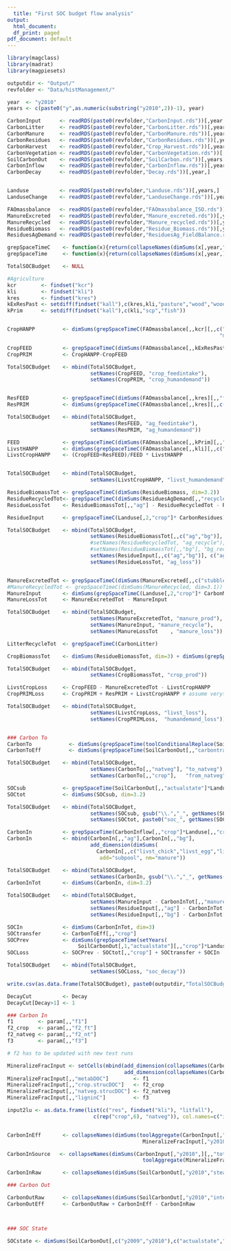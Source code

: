 ```yaml
---
  title: "First SOC budget flow analysis"
output:
  html_document:
  df_print: paged
pdf_document: default
---
```


```r
library(magclass)
library(madrat)
library(magpiesets)

outputdir <- "Output/"
revfolder <- "Data/histManagement/"

```

```r

year  <- "y2010"
years <- c(paste0("y",as.numeric(substring("y2010",2))-1), year)

CarbonInput      <- readRDS(paste0(revfolder,"CarbonInput.rds"))[,year,]
CarbonLitter     <- readRDS(paste0(revfolder,"CarbonLitter.rds"))[,year,]
CarbonManure     <- readRDS(paste0(revfolder,"CarbonManure.rds"))[,year,]          
CarbonResidues   <- readRDS(paste0(revfolder,"CarbonResidues.rds"))[,year,]
CarbonHarvest    <- readRDS(paste0(revfolder,"Crop_Harvest.rds"))[,year,]
CarbonVegetation <- readRDS(paste0(revfolder,"CarbonVegetation.rds"))[,years,]
SoilCarbonOut    <- readRDS(paste0(revfolder,"SoilCarbon.rds"))[,years,]
CarbonInflow     <- readRDS(paste0(revfolder,"CarbonInflow.rds"))[,years,]
CarbonDecay      <- readRDS(paste0(revfolder,"Decay.rds"))[,year,]


Landuse          <- readRDS(paste0(revfolder,"Landuse.rds"))[,years,]
LanduseChange    <- readRDS(paste0(revfolder,"LanduseChange.rds"))[,years,]

FAOmassbalance   <- readRDS(paste0(revfolder,"FAOmassbalance_ISO.rds"))[,year,"c"]
ManureExcreted   <- readRDS(paste0(revfolder,"Manure_excreted.rds"))[,year,"c"]
ManureRecycled   <- readRDS(paste0(revfolder,"Manure_recycled.rds"))[,year,"c"]
ResidueBiomass   <- readRDS(paste0(revfolder,"Residue_Biomass.rds"))[,year,"c"]
ResiduesAgDemand <- readRDS(paste0(revfolder,"ResiduesAg_FieldBalance.rds"))[,year,"c"]

grepSpaceTimeC    <- function(x){return(collapseNames(dimSums(x[,year,"c"],dim=1)))}
grepSpaceTime     <- function(x){return(collapseNames(dimSums(x[,year,],dim=1)))}

TotalSOCBudget    <- NULL 

#Agriculture
kcr        <- findset("kcr")
kli        <- findset("kli")
kres       <- findset("kres")
kExResPast <- setdiff(findset("kall"),c(kres,kli,"pasture","wood","woodfuel","scp","fish"))
kPrim      <- setdiff(findset("kall"),c(kli,"scp","fish")) 


CropHANPP         <- dimSums(grepSpaceTimeC(FAOmassbalance[,,kcr][,,c("food","waste","other_util","bioenergy","feed",
                                                                     "milling","refining","extracting","fermentation","distilling")]), dim=3)

CropFEED          <- grepSpaceTimeC(dimSums(FAOmassbalance[,,kExResPast][,,"feed"], dim=3.1))
CropPRIM          <- CropHANPP-CropFEED

TotalSOCBudget    <- mbind(TotalSOCBudget,
                           setNames(CropFEED, "crop_feedintake"),
                           setNames(CropPRIM, "crop_humandemand"))


ResFEED           <- grepSpaceTimeC(dimSums(FAOmassbalance[,,kres][,,"feed"], dim=3.1))
ResPRIM           <- dimSums(grepSpaceTimeC(FAOmassbalance[,,kres][,,c("other_util","bioenergy")]), dim=3)

TotalSOCBudget    <- mbind(TotalSOCBudget,
                           setNames(ResFEED, "ag_feedintake"),
                           setNames(ResPRIM, "ag_humandemand"))

FEED              <- grepSpaceTimeC(dimSums(FAOmassbalance[,,kPrim][,,"feed"], dim=3.1))
LivstHANPP        <- dimSums(grepSpaceTimeC(FAOmassbalance[,,kli][,,c("food","waste","other_util")]), dim=3)
LivstCropHANPP    <- (CropFEED+ResFEED)/FEED * LivstHANPP


TotalSOCBudget    <- mbind(TotalSOCBudget,
                           setNames(LivstCropHANPP, "livst_humandemand"))

ResidueBiomassTot <- grepSpaceTimeC(dimSums(ResidueBiomass, dim=3.2))
ResidueRecycledTot<- grepSpaceTimeC(dimSums(ResiduesAgDemand[,,"recycle"], dim=3.2))
ResidueLossTot    <- ResidueBiomassTot[,,"ag"] - ResidueRecycledTot - ResFEED - ResPRIM

ResidueInput      <- grepSpaceTimeC(Landuse[,2,"crop"]* CarbonResidues)

TotalSOCBudget    <- mbind(TotalSOCBudget,
                           setNames(ResidueBiomassTot[,,c("ag","bg")], c("ag_prod","bg_prod")),
                           #setNames(ResidueRecycledTot, "ag_recycle"),
                           #setNames(ResidueBiomassTot[,,"bg"], "bg_recycle"),
                           setNames(ResidueInput[,,c("ag","bg")], c("ag_recycle","bg_recycle")),
                           setNames(ResidueLossTot, "ag_loss"))


ManureExcretedTot <- grepSpaceTimeC(dimSums(ManureExcreted[,,c("stubble_grazing","confinement")], dim=c(3.1,3.2)))
#ManureRecycledTot <- grepSpaceTimeC(dimSums(ManureRecycled, dim=3.1))
ManureInput       <- dimSums(grepSpaceTimeC(Landuse[,2,"crop"]* CarbonManure), dim=3.1)
ManureLossTot     <- ManureExcretedTot - ManureInput

TotalSOCBudget    <- mbind(TotalSOCBudget,
                           setNames(ManureExcretedTot, "manure_prod"),
                           setNames(ManureInput, "manure_recycle"),
                           setNames(ManureLossTot    , "manure_loss"))

LitterRecycleTot  <- grepSpaceTimeC(CarbonLitter)

CropBiomassTot    <- dimSums(ResidueBiomassTot, dim=3) + dimSums(grepSpaceTimeC(FAOmassbalance[,,kcr][,,"production"]),dim=3)

TotalSOCBudget    <- mbind(TotalSOCBudget,
                           setNames(CropBiomassTot, "crop_prod"))

LivstCropLoss     <- CropFEED - ManureExcretedTot - LivstCropHANPP 
CropPRIMLoss      <- CropPRIM + ResPRIM + LivstCropHANPP # assume verything gets re-emitted at the end

TotalSOCBudget    <- mbind(TotalSOCBudget,
                           setNames(LivstCropLoss, "livst_loss"),
                           setNames(CropPRIMLoss,  "humandemand_loss"))


### Carbon To
CarbonTo            <- dimSums(grepSpaceTime(toolConditionalReplace(SoilCarbonOut[,,"carbontransfer"], "<0", 0)), dim=c(3.2))
CarbonToEff         <- dimSums(grepSpaceTime(SoilCarbonOut[,,"carbontransfer"]), dim=c(3.2))

TotalSOCBudget    <- mbind(TotalSOCBudget,
                           setNames(CarbonTo[,,"natveg"], "to_natveg"),
                           setNames(CarbonTo[,,"crop"],   "from_natveg"))

SOCsub            <- grepSpaceTime(SoilCarbonOut[,,"actualstate"]*Landuse)
SOCtot            <- dimSums(SOCsub, dim=3.2)

TotalSOCBudget    <- mbind(TotalSOCBudget,
                           setNames(SOCsub, gsub("\\.","_", getNames(SOCsub))),
                           setNames(SOCtot, paste0("soc_", getNames(SOCtot))))

CarbonIn          <- grepSpaceTime(CarbonInflow[,,"crop"]*Landuse[,,"crop"])
CarbonIn          <- mbind(CarbonIn[,,"ag"],CarbonIn[,,"bg"],
                           add_dimension(dimSums(
                             CarbonIn[,,c("livst_chick","livst_egg","livst_milk","livst_pig","livst_rum")], dim=3.1),
                              add="subpool", nm="manure"))

TotalSOCBudget    <- mbind(TotalSOCBudget,
                           setNames(CarbonIn, gsub("\\.","_", getNames(CarbonIn))))
CarbonInTot       <- dimSums(CarbonIn, dim=3.2)

TotalSOCBudget    <- mbind(TotalSOCBudget,
                           setNames(ManureInput - CarbonInTot[,,"manure"], "manure_decay"),
                           setNames(ResidueInput[,,"ag"] - CarbonInTot[,,"ag"], "ag_decay"),
                           setNames(ResidueInput[,,"bg"] - CarbonInTot[,,"bg"], "bg_decay"))

SOCIn             <- dimSums(CarbonInTot, dim=3)
SOCtransfer       <- CarbonToEff[,,"crop"] 
SOCPrev           <- dimSums(grepSpaceTime(setYears(
                       SoilCarbonOut[,1,"actualstate"][,,"crop"]*Landuse[,1,"crop"], year)), dim=3)
SOCLoss           <- SOCPrev - SOCtot[,,"crop"] + SOCtransfer + SOCIn 

TotalSOCBudget    <- mbind(TotalSOCBudget,
                           setNames(SOCLoss, "soc_decay"))

write.csv(as.data.frame(TotalSOCBudget), paste0(outputdir,"TotalSOCBudget.csv"))

```

```r


DecayCut          <- Decay
DecayCut[Decay>1] <- 1 

### Carbon In
f1        <- param[,,"f1"]
f2_crop   <- param[,,"f2_ft"]
f2_natveg <- param[,,"f2_nt"]
f3        <- param[,,"f3"]

# f2 has to be updated with new test runs

MineralizeFracInput <- setCells(mbind(add_dimension(collapseNames(CarbonInput[,,"totalC",invert=TRUE][1,,"res"]), dim=3.1, add = "lu", nm = "crop"),
                                      add_dimension(collapseNames(CarbonInput[,,"totalC",invert=TRUE][1,,"res"]), dim=3.1, add = "lu", nm = "natveg")), "GLO")
MineralizeFracInput[,,"metabDOC"]        <- f1
MineralizeFracInput[,,"crop.strucDOC"]   <- f2_crop
MineralizeFracInput[,,"natveg.strucDOC"] <- f2_natveg
MineralizeFracInput[,,"ligninC"]         <- f3

input2lu <- as.data.frame(list(c("res", findset("kli"), "litfall"),
                            c(rep("crop",6), "natveg")), col.names=c("input","lu"))


CarbonInEff       <- collapseNames(dimSums(toolAggregate(CarbonInput[,"y2010",][,,"totalC",invert=TRUE], rel=input2lu, dim=3.1) *
                                            MineralizeFracInput[,"y2010",] * Landuse[,"y2010",], dim=c(1,3.2)))

CarbonInSource   <- collapseNames(dimSums(CarbonInput[,"y2010",][,,"totalC",invert=TRUE]  * 
                                            toolAggregate(MineralizeFracInput[,"y2010",] * Landuse[,"y2010",], rel=input2lu, from="lu", to="input", dim=3.1), dim=c(1,3.2)))

CarbonInRaw       <- collapseNames(dimSums(SoilCarbonOut[,"y2010","steadystate"]*DecayCut[,"y2010",]*Landuse[,"y2010",], dim=c(1,3.3)))

### Carbon Out

CarbonOutRaw      <- collapseNames(dimSums(SoilCarbonOut[,"y2010","interstate"]*DecayCut[,"y2010",]*Landuse[,"y2010",], dim=c(1,3.3)))
CarbonOutEff      <- CarbonOutRaw + CarbonInEff - CarbonInRaw



### SOC State

SOCstate <- dimSums(SoilCarbonOut[,c("y2009","y2010"),c("actualstate","interstate")]*Landuse[,c("y2009","y2010"),], dim=c(1,3.3))

```